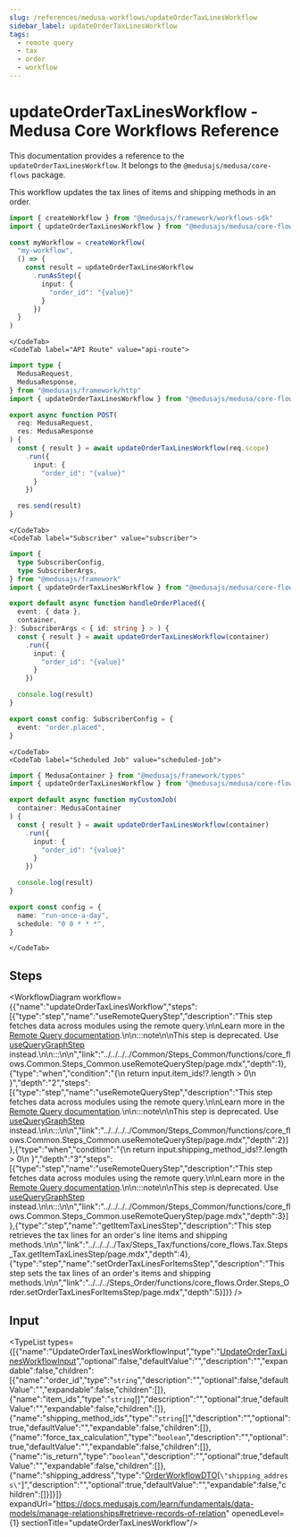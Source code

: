 ```yaml
---
slug: /references/medusa-workflows/updateOrderTaxLinesWorkflow
sidebar_label: updateOrderTaxLinesWorkflow
tags:
  - remote query
  - tax
  - order
  - workflow
---
```



# updateOrderTaxLinesWorkflow - Medusa Core Workflows Reference

This documentation provides a reference to the `updateOrderTaxLinesWorkflow`. It belongs to the `@medusajs/medusa/core-flows` package.

This workflow updates the tax lines of items and shipping methods in an order.

<SourceCodeLink link="https://github.com/medusajs/medusa/blob/1758bfb8d042fa9fc82f23c36ccd61e4a439448e/packages/core/core-flows/src/order/workflows/update-tax-lines.ts#L135" />

<CodeTabs group="workflow-exection">
    <CodeTab label="Another Workflow" value="another-workflow">
    
```ts title="src/workflows/my-workflow.ts"
import { createWorkflow } from "@medusajs/framework/workflows-sdk"
import { updateOrderTaxLinesWorkflow } from "@medusajs/medusa/core-flows"

const myWorkflow = createWorkflow(
  "my-workflow",
  () => {
    const result = updateOrderTaxLinesWorkflow
      .runAsStep({
        input: {
          "order_id": "{value}"
        }
      })
  }
)
```

    </CodeTab>
    <CodeTab label="API Route" value="api-route">
    
```ts title="src/api/workflow/route.ts"
import type {
  MedusaRequest,
  MedusaResponse,
} from "@medusajs/framework/http"
import { updateOrderTaxLinesWorkflow } from "@medusajs/medusa/core-flows"

export async function POST(
  req: MedusaRequest,
  res: MedusaResponse
) {
  const { result } = await updateOrderTaxLinesWorkflow(req.scope)
    .run({
      input: {
        "order_id": "{value}"
      }
    })

  res.send(result)
}
```

    </CodeTab>
    <CodeTab label="Subscriber" value="subscriber">
    
```ts title="src/subscribers/order-placed.ts"
import {
  type SubscriberConfig,
  type SubscriberArgs,
} from "@medusajs/framework"
import { updateOrderTaxLinesWorkflow } from "@medusajs/medusa/core-flows"

export default async function handleOrderPlaced({
  event: { data },
  container,
}: SubscriberArgs < { id: string } > ) {
  const { result } = await updateOrderTaxLinesWorkflow(container)
    .run({
      input: {
        "order_id": "{value}"
      }
    })

  console.log(result)
}

export const config: SubscriberConfig = {
  event: "order.placed",
}
```

    </CodeTab>
    <CodeTab label="Scheduled Job" value="scheduled-job">
    
```ts title="src/jobs/message-daily.ts"
import { MedusaContainer } from "@medusajs/framework/types"
import { updateOrderTaxLinesWorkflow } from "@medusajs/medusa/core-flows"

export default async function myCustomJob(
  container: MedusaContainer
) {
  const { result } = await updateOrderTaxLinesWorkflow(container)
    .run({
      input: {
        "order_id": "{value}"
      }
    })

  console.log(result)
}

export const config = {
  name: "run-once-a-day",
  schedule: "0 0 * * *",
}
```

    </CodeTab>
  </CodeTabs>

## Steps

<WorkflowDiagram workflow={{"name":"updateOrderTaxLinesWorkflow","steps":[{"type":"step","name":"useRemoteQueryStep","description":"This step fetches data across modules using the remote query.\n\nLearn more in the [Remote Query documentation](https://docs.medusajs.com/learn/fundamentals/module-links/query).\n\n:::note\n\nThis step is deprecated. Use [useQueryGraphStep](../../../../Common/Steps_Common/functions/core_flows.Common.Steps_Common.useQueryGraphStep/page.mdx) instead.\n\n:::\n\n","link":"../../../../Common/Steps_Common/functions/core_flows.Common.Steps_Common.useRemoteQueryStep/page.mdx","depth":1},{"type":"when","condition":"{\n      return input.item_ids!?.length > 0\n    }","depth":"2","steps":[{"type":"step","name":"useRemoteQueryStep","description":"This step fetches data across modules using the remote query.\n\nLearn more in the [Remote Query documentation](https://docs.medusajs.com/learn/fundamentals/module-links/query).\n\n:::note\n\nThis step is deprecated. Use [useQueryGraphStep](../../../../Common/Steps_Common/functions/core_flows.Common.Steps_Common.useQueryGraphStep/page.mdx) instead.\n\n:::\n\n","link":"../../../../Common/Steps_Common/functions/core_flows.Common.Steps_Common.useRemoteQueryStep/page.mdx","depth":2}]},{"type":"when","condition":"{\n      return input.shipping_method_ids!?.length > 0\n    }","depth":"3","steps":[{"type":"step","name":"useRemoteQueryStep","description":"This step fetches data across modules using the remote query.\n\nLearn more in the [Remote Query documentation](https://docs.medusajs.com/learn/fundamentals/module-links/query).\n\n:::note\n\nThis step is deprecated. Use [useQueryGraphStep](../../../../Common/Steps_Common/functions/core_flows.Common.Steps_Common.useQueryGraphStep/page.mdx) instead.\n\n:::\n\n","link":"../../../../Common/Steps_Common/functions/core_flows.Common.Steps_Common.useRemoteQueryStep/page.mdx","depth":3}]},{"type":"step","name":"getItemTaxLinesStep","description":"This step retrieves the tax lines for an order's line items and shipping methods.\n\n","link":"../../../../Tax/Steps_Tax/functions/core_flows.Tax.Steps_Tax.getItemTaxLinesStep/page.mdx","depth":4},{"type":"step","name":"setOrderTaxLinesForItemsStep","description":"This step sets the tax lines of an order's items and shipping methods.\n\n","link":"../../../Steps_Order/functions/core_flows.Order.Steps_Order.setOrderTaxLinesForItemsStep/page.mdx","depth":5}]}} />

## Input

<TypeList types={[{"name":"UpdateOrderTaxLinesWorkflowInput","type":"[UpdateOrderTaxLinesWorkflowInput](../../../../types/core_flows.UpdateOrderTaxLinesWorkflowInput/page.mdx)","optional":false,"defaultValue":"","description":"","expandable":false,"children":[{"name":"order_id","type":"`string`","description":"","optional":false,"defaultValue":"","expandable":false,"children":[]},{"name":"item_ids","type":"`string`[]","description":"","optional":true,"defaultValue":"","expandable":false,"children":[]},{"name":"shipping_method_ids","type":"`string`[]","description":"","optional":true,"defaultValue":"","expandable":false,"children":[]},{"name":"force_tax_calculation","type":"`boolean`","description":"","optional":true,"defaultValue":"","expandable":false,"children":[]},{"name":"is_return","type":"`boolean`","description":"","optional":true,"defaultValue":"","expandable":false,"children":[]},{"name":"shipping_address","type":"[OrderWorkflowDTO](../../../../../types/interfaces/types.OrderWorkflowDTO/page.mdx)[`\"shipping_address\"`]","description":"","optional":true,"defaultValue":"","expandable":false,"children":[]}]}]} expandUrl="https://docs.medusajs.com/learn/fundamentals/data-models/manage-relationships#retrieve-records-of-relation" openedLevel={1} sectionTitle="updateOrderTaxLinesWorkflow"/>
